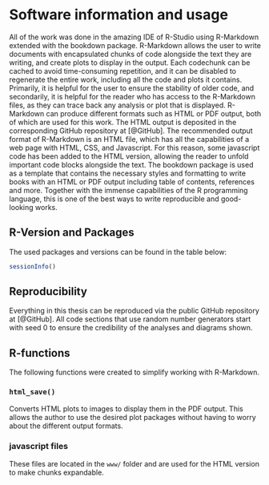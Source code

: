# Software information and usage
All of the work was done in the amazing IDE of R-Studio using R-Markdown extended with the bookdown package. R-Markdown allows the user to write documents with encapsulated chunks of code alongside the text they are writing, and create plots to display in the output. Each codechunk can be cached to avoid time-consuming repetition, and it can be disabled to regenerate the entire work, including all the code and plots it contains. Primarily, it is helpful for the user to ensure the stability of older code, and secondarily, it is helpful for the reader who has access to the R-Markdown files, as they can trace back any analysis or plot that is displayed. R-Markdown can produce different formats such as HTML or PDF output, both of which are used for this work. The HTML output is deposited in the corresponding GitHub repository at [@GitHub]. The recommended output format of R-Markdown is an HTML file, which has all the capabilities of a web page with HTML, CSS, and Javascript. For this reason, some javascript code has been added to the HTML version, allowing the reader to unfold important code blocks alongside the text. The bookdown package is used as a template that contains the necessary styles and formatting to write books with an HTML or PDF output including table of contents, references and more. Together with the immense capabilities of the R programming language, this is one of the best ways to write reproducible and good-looking works.

## R-Version and Packages
The used packages and versions can be found in the table below:
```r
sessionInfo()
```


## Reproducibility
Everything in this thesis can be reproduced via the public GitHub repository at [@GitHub]. All code sections that use random number generators start with seed 0 to ensure the credibility of the analyses and diagrams shown.

## R-functions
The following functions were created to simplify working with R-Markdown.

### `html_save()`
Converts HTML plots to images to display them in the PDF output. This allows the author to use the desired plot packages without having to worry about the different output formats.

### javascript files
These files are located in the `www/` folder and are used for the HTML version to make chunks expandable.
